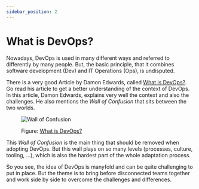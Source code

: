 ```yaml
---
sidebar_position: 2
---
```


# What is DevOps?

Nowadays, DevOps is used in many different ways and referred to differently by
many people. But, the basic principle, that it combines software development
(Dev) and IT Operations (Ops), is undisputed.

There is a very good Article by Damon Edwards, called [What is
DevOps?](http://dev2ops.org/2010/02/what-is-devops/). Go read his article to get
a better understanding of the context of DevOps. In this article, Damon Edwards,
explains very well the context and also the challenges. He also mentions the
_Wall of Confusion_ that sits between the two worlds.

<figure>

![Wall of Confusion](http://dev2ops.org/wp-content/uploads/2010/02/WallOfConfusion.png)

  <figcaption>Figure: <a href="http://dev2ops.org/2010/02/what-is-devops/">What is DevOps?</a></figcaption>
</figure>

This _Wall of Confusion_ is the main thing that should be removed when adopting
DevOps. But this wall plays on so many levels (processes, culture, tooling,
...), which is also the hardest part of the whole adaptation process.

So you see, the idea of DevOps is manyfold and can be quite challenging to put
in place. But the theme is to bring before disconnected teams together and work
side by side to overcome the challenges and differences.
